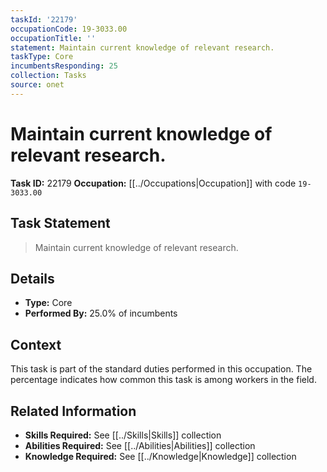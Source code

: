 ```yaml
---
taskId: '22179'
occupationCode: 19-3033.00
occupationTitle: ''
statement: Maintain current knowledge of relevant research.
taskType: Core
incumbentsResponding: 25
collection: Tasks
source: onet
---
```

# Maintain current knowledge of relevant research.

**Task ID:** 22179
**Occupation:** [[../Occupations|Occupation]] with code `19-3033.00`

## Task Statement

> Maintain current knowledge of relevant research.

## Details

- **Type:** Core
- **Performed By:** 25.0% of incumbents

## Context

This task is part of the standard duties performed in this occupation. The percentage indicates how common this task is among workers in the field.

## Related Information

- **Skills Required:** See [[../Skills|Skills]] collection
- **Abilities Required:** See [[../Abilities|Abilities]] collection
- **Knowledge Required:** See [[../Knowledge|Knowledge]] collection
